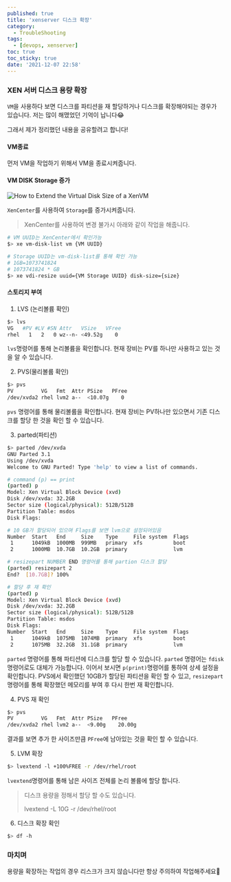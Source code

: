 ```yaml
---
published: true
title: 'xenserver 디스크 확장'
category:
  - TroubleShooting
tags:
  - [devops, xenserver]
toc: true
toc_sticky: true
date: '2021-12-07 22:58'
---
```


### XEN 서버 디스크 용량 확장

`VM`을 사용하다 보면 디스크를 파티션을 재 할당하거나 디스크를 확장해야되는 경우가 있습니다. 저는 많이 해맸었던 기억이 납니다😂

그래서 제가 정리했던 내용을 공유할려고 합니다!

#### VM종료

먼저 VM을 작업하기 위해서 VM을 종료시켜줍니다.

#### VM DISK Storage 증가

![How to Extend the Virtual Disk Size of a XenVM](../../../assets/images/posts/2021-12-02-post-tip-xenserver-storage/0EM60000000USDZ.png)

`XenCenter`를 사용하여 `Storage`를 증가시켜줍니다.

> XenCenter를 사용하여 변경 불가시 아래와 같이 작업을 해줍니다.

```bash
# VM UUID는 XenCenter에서 확인가능
$> xe vm-disk-list vm {VM UUID}

# Storage UUID는 vm-disk-list를 통해 확인 가능
# 1GB=1073741824
# 1073741824 * GB
$> xe vdi-resize uuid={VM Storage UUID} disk-size={size}
```

#### 스토리지 부여

1. LVS (논리볼륨 확인)

```bash
$> lvs
VG   #PV #LV #SN Attr   VSize   VFree
rhel   1   2   0 wz--n- <49.52g    0
```

`lvs`명령어를 통해 논리볼륨을 확인합니다. 현재 장비는 PV를 하나만 사용하고 있는 것을 알 수 있습니다.

2. PVS(물리볼륨 확인)

```bash
$> pvs
PV         VG   Fmt  Attr PSize   PFree
/dev/xvda2 rhel lvm2 a--  <10.07g    0
```

`pvs` 명령어를 통해 물리볼륨을 확인합니다. 현재 장비는 PV하나만 있으면서 기존 디스크를 할당 한 것을 확인 할 수 있습니다.

3. parted(파티션)

```bash
$> parted /dev/xvda
GNU Parted 3.1
Using /dev/xvda
Welcome to GNU Parted! Type 'help' to view a list of commands.

# command (p) == print
(parted) p
Model: Xen Virtual Block Device (xvd)
Disk /dev/xvda: 32.2GB
Sector size (logical/physical): 512B/512B
Partition Table: msdos
Disk Flags:

# 10 GB가 할당되어 있으며 Flags를 보면 lvm으로 설정되어있음
Number  Start   End     Size    Type     File system  Flags
 1      1049kB  1000MB  999MB   primary  xfs          boot
 2      1000MB  10.7GB  10.2GB  primary               lvm

# resizepart NUMBER END 명령어를 통해 partion 디스크 할당
(parted) resizepart 2
End?  [10.7GB]? 100%

# 할당 후 재 확인
(parted) p
Model: Xen Virtual Block Device (xvd)
Disk /dev/xvda: 32.2GB
Sector size (logical/physical): 512B/512B
Partition Table: msdos
Disk Flags:
Number  Start   End     Size    Type     File system  Flags
 1      1049kB  1075MB  1074MB  primary  xfs          boot
 2      1075MB  32.2GB  31.1GB  primary               lvm
```

`parted` 명령어를 통해 파티션에 디스크를 할당 할 수 있습니다. `parted` 명령어는 `fdisk`명령어로도 대체가 가능합니다. 이어서 보시면 `p(print)`명령어를 통하여 상세 설정을 확인합니다. PVS에서 확인했던 10GB가 할당된 파티션을 확인 할 수 있고, `resizepart`명령어를 통해 확장했던 메모리를 부여 후 다시 한번 재 확인합니다.

4. PVS 재 확인

```bash
$> pvs
PV         VG   Fmt  Attr PSize   PFree
/dev/xvda2 rhel lvm2 a--  <9.00g    20.00g
```

결과를 보면 추가 한 사이즈만큼 `PFree`에 남아있는 것을 확인 할 수 있습니다.

5. LVM 확장

```bash
$> lvextend -l +100%FREE -r /dev/rhel/root
```

`lvextend`명령어를 통해 남은 사이즈 전체를 논리 볼륨에 할당 합니다.

> 디스크 용량을 정해서 할당 할 수도 있습니다.
>
> lvextend -L 10G -r /dev/rhel/root

6. 디스크 확장 확인

```bash
$> df -h
```

### 마치며

용량을 확장하는 작업의 경우 리스크가 크지 않습니다만 항상 주의하여 작업해주세요👏

